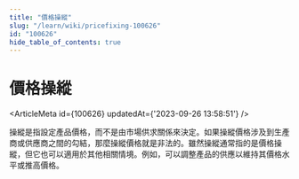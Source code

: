 ```yaml
---
title: "價格操縱"
slug: "/learn/wiki/pricefixing-100626"
id: "100626"
hide_table_of_contents: true
---
```



# 價格操縱

<ArticleMeta id={100626} updatedAt={'2023-09-26 13:58:51'} />
<div className='border-solid border-b border-t-0 my-4 border-[var(--ifm-color-gray-300)]' />

操縱是指設定產品價格，而不是由市場供求關係來決定。如果操縱價格涉及到生產商或供應商之間的勾結，那麼操縱價格就是非法的。雖然操縱通常指的是價格操縱，但它也可以適用於其他相關情境。例如，可以調整產品的供應以維持其價格水平或推高價格。
